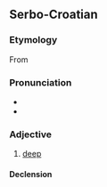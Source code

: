 ==Serbo-Croatian==

===Etymology===
From {{inh|sh|sla-pro|*dъlbokъ}}

===Pronunciation===
* {{IPA|sh|/dǔbok/}}
* {{hyphenation|sh|du|bok}}

===Adjective===
{{sh-adj|head=dùbok|def=dùbokī|comp=dȕbljī}}

# [[deep]]

====Declension====
{{sh-adj-full|dubok|o|dublj|e}}